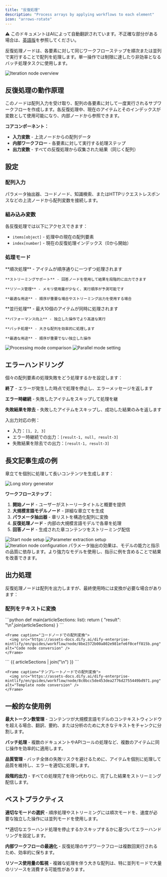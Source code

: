 ```yaml
---
title: "反復処理"
description: "Process arrays by applying workflows to each element"
icon: "arrows-rotate"
---
```


<Note> ⚠️ このドキュメントはAIによって自動翻訳されています。不正確な部分がある場合は、[英語版](/en/documentation/pages/nodes/iteration)を参照してください。</Note>


反復処理ノードは、各要素に対して同じワークフローステップを順次または並列で実行することで配列を処理します。単一操作では制限に達したり非効率となるバッチ処理タスクに使用します。

<Frame caption="ワークフローを処理する反復処理ノード">
  <img src="https://assets-docs.dify.ai/2025/04/5f3f124c16b9e3565853f125f7db0e32.png" alt="Iteration node overview" />
</Frame>

## 反復処理の動作原理

このノードは配列入力を受け取り、配列の各要素に対して一度実行されるサブワークフローを作成します。各反復処理中、現在のアイテムとそのインデックスが変数として使用可能になり、内部ノードから参照できます。

**コアコンポーネント：**
- **入力変数** - 上流ノードからの配列データ  
- **内部ワークフロー** - 各要素に対して実行する処理ステップ
- **出力変数** - すべての反復処理から収集された結果（同じく配列）

## 設定

### 配列入力

パラメータ抽出器、コードノード、知識検索、またはHTTPリクエストレスポンスなどの上流ノードから配列変数を接続します。

### 組み込み変数

各反復処理では以下にアクセスできます：
- `items[object]` - 処理中の現在の配列要素
- `index[number]` - 現在の反復処理インデックス（0から開始）

### 処理モード

<Tabs>
  <Tab title="シーケンシャルモード">
    **順次処理** - アイテムが順序通りに一つずつ処理されます
    
    **ストリーミングサポート** - 回答ノードを使用して結果を段階的に出力できます
    
    **リソース管理** - メモリ使用量が少なく、実行順序が予測可能です
    
    **最適な用途** - 順序が重要な場合やストリーミング出力を使用する場合
  </Tab>
  
  <Tab title="並列モード">
    **並行処理** - 最大10個のアイテムが同時に処理されます
    
    **パフォーマンス向上** - 独立した操作でより高速な実行
    
    **バッチ処理** - 大きな配列を効率的に処理します
    
    **最適な用途** - 順序が重要でない独立した操作
  </Tab>
</Tabs>

<Frame caption="順次処理と並列処理の比較">
  <img src="https://assets-docs.dify.ai/2024/12/2656dec26d6357556a280fcd69ccd9a7.png" alt="Processing mode comparison" />
</Frame>

<Frame caption="反復処理設定で並列モードを有効化">
  <img src="https://assets-docs.dify.ai/2024/12/516af5e7427fce9a58fa9d9b583230d4.png" alt="Parallel mode setting" />
</Frame>

## エラーハンドリング

個々の配列要素の処理失敗をどう処理するかを設定します：

**終了** - エラーが発生した時点で処理を停止し、エラーメッセージを返します

**エラー時継続** - 失敗したアイテムをスキップして処理を継

**失敗結果を除去** - 失敗したアイテムをスキップし、成功した結果のみを返します

入出力対応の例：
- 入力：`[1, 2, 3]` 
- エラー時継続での出力：`[result-1, null, result-3]`
- 失敗結果を除去での出力：`[result-1, result-3]`

## 長文記事生成の例

章立てを個別に処理して長いコンテンツを生成します：

<Frame caption="長文記事生成ワークフロー">
  <img src="https://assets-docs.dify.ai/dify-enterprise-mintlify/en/guides/workflow/node/3a403551d48b178d0a41ce2a5748dd2d.png" alt="Long story generator" />
</Frame>

**ワークフローステップ：**

1. **開始ノード** - ユーザーがストーリータイトルと概要を提供
2. **大規模言語モデルノード** - 詳細な章立てを生成  
3. **パラメータ抽出器** - 章リストを構造化配列に変換
4. **反復処理ノード** - 内部の大規模言語モデルで各章を処理
5. **回答ノード** - 生成された章コンテンツをストリーミング配信

<Frame caption="ストーリー入力用の開始ノード設定">
  <img src="https://assets-docs.dify.ai/dify-enterprise-mintlify/en/guides/workflow/node/3af1c2ed0df00f19e584bcf511302f55.png" alt="Start node setup" />
</Frame>

<Frame caption="章構造のパラメータ抽出">
  <img src="https://assets-docs.dify.ai/dify-enterprise-mintlify/en/guides/workflow/node/d3beee536ff3c35f4e1eb1ab610f35d7.png" alt="Parameter extraction setup" />
</Frame>

<Frame caption="大規模言語モデル処理を含む反復処理設定">
  <img src="https://assets-docs.dify.ai/dify-enterprise-mintlify/en/guides/workflow/node/ac91582998868004b298afe2f04e5589.png" alt="Iteration node configuration" />
</Frame>

<Info>
  パラメータ抽出の効果は、モデルの能力と指示の品質に依存します。より強力なモデルを使用し、指示に例を含めることで結果を改善できます。
</Info>

## 出力処理

反復処理ノードは配列を出力しますが、最終使用時には変換が必要な場合があります：

### 配列をテキストに変換

<Tabs>
  <Tab title="コードノードを使用">
    ```python
    def main(articleSections: list):
        return {
            "result": "\n".join(articleSections)
        }
    ```
    
    <Frame caption="コードノードでの配列変換">
      <img src="https://assets-docs.dify.ai/dify-enterprise-mintlify/en/guides/workflow/node/8be2372b00a802e981efe6f0ceff815b.png" alt="Code node conversion" />
    </Frame>
  </Tab>
  
  <Tab title="テンプレートノードを使用">
    ```
    {{ articleSections | join("\n") }}
    ```
    
    <Frame caption="テンプレートノードでの配列変換">
      <img src="https://assets-docs.dify.ai/dify-enterprise-mintlify/en/guides/workflow/node/8c0bcc5de453dea2776d2755449bd971.png" alt="Template node conversion" />
    </Frame>
  </Tab>
</Tabs>

## 一般的な使用例

**最大トークン数管理** - コンテンツが大規模言語モデルのコンテキストウィンドウを超える場合、翻訳、要約、または分析のために大きなテキストをチャンクに分割します。

**バッチ処理** - 複数のドキュメントやAPIコールの処理など、複数のアイテムに同じ操作を効率的に適用します。

**品質管理** - バッチ全体の失敗リスクを避けるために、アイテムを個別に処理して品質を維持し、エラーを適切に処理します。

**段階的出力** - すべての処理完了を待つ代わりに、完了した結果をストリーミング配信します。

## ベストプラクティス

**適切なモードの選択** - 順序処理やストリーミングには順次モードを、速度が必要な独立した操作には並列モードを使用します。

**適切なエラーハンド処理を停止するかスキップするかに基づいてエラーハンドリングを設定します。

**内部ワークフローの最適化** - 反復処理のサブワークフローは複数回実行されるため、効率的に保ちます。

**リソース使用量の監視** - 複雑な処理を伴う大きな配列は、特に並列モードで大量のリソースを消費する可能性があります。